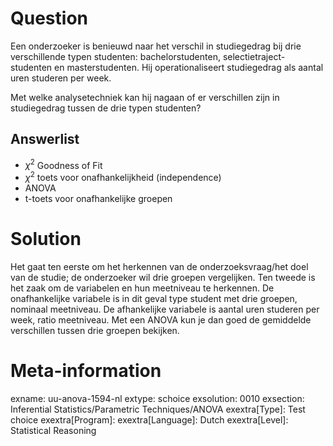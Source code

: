 Question
========
Een onderzoeker is benieuwd naar het verschil in studiegedrag bij drie verschillende typen studenten: bachelorstudenten, selectietraject-studenten en masterstudenten. Hij operationaliseert studiegedrag als aantal uren studeren per week.

Met welke analysetechniek kan hij nagaan of er verschillen zijn in studiegedrag tussen de drie typen studenten?

Answerlist
----------
* $\chi^2$ Goodness of Fit
* $\chi^2$  toets voor onafhankelijkheid (independence)
* ANOVA
* t-toets voor onafhankelijke groepen


Solution
========
Het gaat ten eerste om het herkennen van de onderzoeksvraag/het doel van de
studie; de onderzoeker wil drie groepen vergelijken.
Ten tweede is het zaak om de variabelen en hun meetniveau te herkennen. De
onafhankelijke variabele is in dit geval type student met drie groepen,
nominaal meetniveau.
De afhankelijke variabele is aantal uren studeren per week, ratio meetniveau.
Met een ANOVA kun je dan goed de gemiddelde verschillen tussen drie groepen
bekijken.


Meta-information
================
exname: uu-anova-1594-nl
extype: schoice
exsolution: 0010
exsection: Inferential Statistics/Parametric Techniques/ANOVA
exextra[Type]: Test choice
exextra[Program]: 
exextra[Language]: Dutch
exextra[Level]: Statistical Reasoning